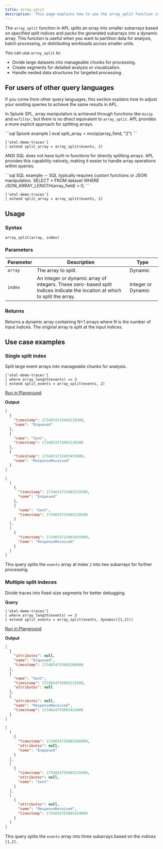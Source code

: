 ```yaml
---
title: array_split
description: 'This page explains how to use the array_split function in APL.'
---
```


The `array_split` function in APL splits an array into smaller subarrays based on specified split indices and packs the generated subarrays into a dynamic array. This function is useful when you want to partition data for analysis, batch processing, or distributing workloads across smaller units.

You can use `array_split` to:
- Divide large datasets into manageable chunks for processing.
- Create segments for detailed analysis or visualization.
- Handle nested data structures for targeted processing.

## For users of other query languages

If you come from other query languages, this section explains how to adjust your existing queries to achieve the same results in APL.

<AccordionGroup>
<Accordion title="Splunk SPL users">

In Splunk SPL, array manipulation is achieved through functions like `mvzip` and `mvfilter`, but there is no direct equivalent to `array_split`. APL provides a more explicit approach for splitting arrays.

<CodeGroup>
```sql Splunk example
| eval split_array = mvzip(array_field, "2")
```

```kusto APL equivalent
['otel-demo-traces']
| extend split_array = array_split(events, 2)
```
</CodeGroup>

</Accordion>
<Accordion title="ANSI SQL users">

ANSI SQL does not have built-in functions for directly splitting arrays. APL provides this capability natively, making it easier to handle array operations within queries.

<CodeGroup>
```sql SQL example
-- SQL typically requires custom functions or JSON manipulation.
SELECT * FROM dataset WHERE JSON_ARRAY_LENGTH(array_field) > 0;
```

```kusto APL equivalent
['otel-demo-traces']
| extend split_array = array_split(events, 2)
```
</CodeGroup>

</Accordion>
</AccordionGroup>

## Usage

### Syntax

```kusto
array_split(array, index)
```

### Parameters

| Parameter | Description                                        | Type                 |
|-----------|----------------------------------------------------|----------------------|
| `array`   | The array to split.                               | Dynamic              |
| `index`   | An integer or dynamic array of integers. These zero-based split indices indicate the location at which to split the array. | Integer or Dynamic |

### Returns

Returns a dynamic array containing N+1 arrays where N is the number of input indices. The original array is split at the input indices.

## Use case examples

### Single split index

Split large event arrays into manageable chunks for analysis.

```kusto
['otel-demo-traces']
| where array_length(events) == 3
| extend split_events = array_split(events, 2)
```

[Run in Playground](https://play.axiom.co/axiom-play-qf1k/explorer?initForm=%7B%22apl%22%3A%22%5B'otel-demo-traces'%5D%20%7C%20where%20array_length(events)%20%3D%3D%203%20%7C%20extend%20span_chunks%20%3D%20array_split(events%2C%202)%22%7D)

**Output**

```json events
[
  {
    "timestamp": 1734033733465219300,
    "name": "Enqueued"
  },
  {
    "name": "Sent",
    "timestamp": 1734033733465228500
  },
  {
    "timestamp": 1734033733465455900,
    "name": "ResponseReceived"
  }
]
```

```json split_events
[
  [
    {
      "timestamp": 1734033733465219300,
      "name": "Enqueued"
    },
    {
      "name": "Sent",
      "timestamp": 1734033733465228500
    }
  ],
  [
    {
      "timestamp": 1734033733465455900,
      "name": "ResponseReceived"
    }
  ]
]
```

This query splits the `events` array at index `2` into two subarrays for further processing.

### Multiple split indeces

Divide traces into fixed-size segments for better debugging.

**Query**

```kusto
['otel-demo-traces']
| where array_length(events) == 3
| extend split_events = array_split(events, dynamic([1,2]))
```

[Run in Playground](https://play.axiom.co/axiom-play-qf1k/explorer?initForm=%7B%22apl%22%3A%22%5B'otel-demo-traces'%5D%20%7C%20where%20array_length(events)%20%3D%3D%203%20%7C%20extend%20span_chunks%20%3D%20array_split(events%2C%20dynamic(%5B1%2C2%5D))%22%7D)

**Output**

```json events
[
  {
    "attributes": null,
    "name": "Enqueued",
    "timestamp": 1734034755085206000
  },
  {
    "name": "Sent",
    "timestamp": 1734034755085215500,
    "attributes": null
  },
  {
    "attributes": null,
    "name": "ResponseReceived",
    "timestamp": 1734034755085424000
  }
]
```

```json split_events
[
  [
    {
      "timestamp": 1734034755085206000,
      "attributes": null,
      "name": "Enqueued"
    }
  ],
  [
    {
      "timestamp": 1734034755085215500,
      "attributes": null,
      "name": "Sent"
    }
  ],
  [
    {
      "attributes": null,
      "name": "ResponseReceived",
      "timestamp": 1734034755085424000
    }
  ]
]
```

This query splits the `events` array into three subarrays based on the indices `[1,2]`.